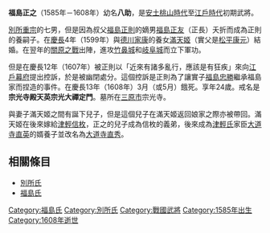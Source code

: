 {{japanese|japanese=福島 正之|kana=ふくしま まさゆき|romaji=Fukushima Masayuki}}

'''福島正之'''（1585年－1608年）幼名'''八助'''，是[[安土桃山時代|安土桃山時代]]至[[江戶時代|江戶時代]]初期武將。

[[別所重宗|別所重宗]]的七男，但是因為叔父[[福島正則|福島正則]]的嫡男[[福島正友|福島正友]]（正長）夭折而成為正則的養嗣子。在[[慶長|慶長]]4年（1599年）與[[德川家康|德川家康]]的養女[[滿天姬|滿天姬]]（實父是[[松平康元|松平康元]]）結婚。在翌年的[[關原之戰|關原之戰]]出陣，進攻[[竹鼻城|竹鼻城]]和[[岐阜城|岐阜城]]而立下軍功。

但是在慶長12年（1607年）被正則以「近來有諸多亂行，應該是有狂疾」來向[[江戶幕府|江戶幕府]]提出控訴，於是被幽閉處分。這個控訴是正則為了讓實子[[福島忠勝|福島忠勝]]繼承福島家而捏造的事件。在慶長13年（1608年）3月（或5月）餓死。享年24歲。戒名是'''宗光寺殿天英宗光大禪定門'''。墓所在[[三原市|三原市]]宗光寺。

與妻子滿天姬之間有誕下兒子，但是這個兒子在滿天姬返回娘家之際亦被帶回。滿天姬在後來嫁給[[津輕信枚|津輕信枚]]，正之的兒子成為信枚的義弟，後來成為[[津輕氏|津輕氏]]家臣[[大道寺直英|大道寺直英]]的婿養子並改名為[[大道寺直秀|大道寺直秀]]。

== 相關條目 ==
*[[別所氏|別所氏]]
*[[福島氏|福島氏]]

[[Category:福島氏|Category:福島氏]]
[[Category:別所氏|Category:別所氏]]
[[Category:戰國武將|Category:戰國武將]]
[[Category:1585年出生|Category:1585年出生]]
[[Category:1608年逝世|Category:1608年逝世]]